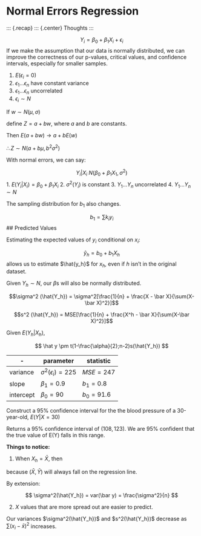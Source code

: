 # Normal Errors Regression 

::: {.recap}
::: {.center}
Thoughts
:::

$$ Y_i = \beta_0 + \beta_1X_i + \epsilon_i $$
If we make the assumption that our data is normally distributed, we can improve the correctness of our p-values, critical values, and confidence intervals, especially for smaller samples. 


1. $E(\epsilon_i=0)$
2. $\epsilon_1...\epsilon_n$ have constant variance
3. $\epsilon_1...\epsilon_n$ uncorrelated
4. $\epsilon_i\sim N$


:::{.theorem .note}


If $w \sim N(\mu,\sigma)$

define $Z = a +bw$, where $a$ and $b$ are constants. 

Then $E(a+bw) \rightarrow a+bE(w)$

$\therefore Z\sim N(a+b\mu, b^2\sigma^2)$

:::



:::{.definition .defn note="Conditional Normal Distribution"}

With normal errors, we can say:

$$Y_i|X_i~N(\beta_0+\beta_1X_1, \sigma^2)$$
1. $E(Y_i|X_i) = \beta_0+\beta_1X_i$
2. $\sigma^2(Y_i)$ is constant
3. $Y_1...Y_n$ uncorrelated
4. $Y_1...Y_n \sim N$
:::

The sampling distribution for $b_1$ also changes. 

$$
b_1 = \sum k_iy_i
$$
## Predicted Values

Estimating the expected values of $y_i$ conditional on $x_i$:

$$
\hat y_h = b_0+b_1X_h
$$
allows us to estimate $\hat{y_h}$ for $x_h$, even if $h$ isn't in the original dataset. 

Given $Y_h\sim N$, our $\beta$s will also be normally distributed. 

:::{.definition .defn name="Normal Population Variance"}

$$\sigma^2 (\hat{Y_h}) = \sigma^2[\frac{1}{n} + \frac{X - \bar X}{\sum(X-\bar X)^2}]$$

:::

:::{.definition .defn name="Normal Sample Variance"}

$$s^2 (\hat{Y_h}) = MSE[\frac{1}{n} + \frac{X^h - \bar X}{\sum(X-\bar X)^2}]$$

:::

:::{.definition .defn name="Normal Conditional CI"}

Given $E(Y_h|X_h)$, 

$$
\hat y \pm t(1-\frac{\alpha}{2};n-2)s(\hat{Y_h})
$$
:::

|     -     | parameter                    | statistic    |
|-----------|------------------------------|--------------|
| variance  | $\sigma^2(\epsilon_i) = 225$ | $MSE=247$    |
| slope     | $\beta_1 = 0.9$              | $b_1= 0.8$   |
| intercept | $\beta_0 = 90$               | $b_0 = 91.6$ |


:::{.example}


Construct a $95\%$ confidence interval for the the blood pressure of a 30-year-old, $E(Y|X =30)$

\begin{equation}
\begin{split}
s^2(\hat{Y_h}) &= 247[\frac{1}{20} + \frac{(30-33.15)^2}{6072.55}] \approx 12.75\\
L &= 115.6-2.10\sqrt{12.75} \approx 108\\
U &= 115.6+2.10\sqrt{12.75} \approx 123
\end{split}
\end{equation}

Returns a 95% confidence interval of $(108,123)$. We are 95% confident that the true value of E(Y) falls in this range. 
:::

**Things to notice:**

1. When $X_h = \bar X$, then 

\begin{equation}
\begin{split}
\sigma^2 (\hat{Y_h}) &= \sigma^2[\frac{1}{n} + \frac{ \bar X - \bar X}{\sum(x_i-\bar X)^2}]\\
&= \frac{\sigma^2}{n}
\end{split}
\end{equation}

because $(\bar X,\bar Y )$ will always fall on the regression line. 

By extension:

$$ \sigma^2(\hat{Y_h}) = var(\bar y) = \frac{\sigma^2}{n} $$

2. $X$ values that are more spread out are easier to predict. 

Our variances $\sigma^2(\hat{Y_h})$ and $s^2(\hat{Y_h})$ decrease as $\sum(x_i-\bar x)^2$ increases. 






















